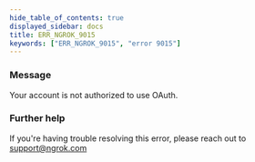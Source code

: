 ```yaml
---
hide_table_of_contents: true
displayed_sidebar: docs
title: ERR_NGROK_9015
keywords: ["ERR_NGROK_9015", "error 9015"]
---
```


### Message

Your account is not authorized to use OAuth.

### Further help

If you're having trouble resolving this error, please reach out to [support@ngrok.com](mailto:support@ngrok.com?subject=Help%20with%20ERR_NGROK_9015)
